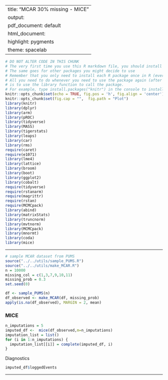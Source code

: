
---
title: "MCAR 30% missing - MICE"
output:
  pdf_document: default
  html_document:
    highlight: pygments
    theme: spacelab
---

```r
# DO NOT ALTER CODE IN THIS CHUNK
# The very first time you use this R markdown file, you should install each of the packages below.
# The same goes for other packages you might decide to use
# Remember that you only need to install each R package once in R (ever -- unless you change computers).
# All you need to do whenever you need to use the package again (after restarting the R session),
# is to use the library function to call the package.
# For example, type install.packages("knitr") in the console to install the knitr package. 
knitr::opts_chunk$set(echo = TRUE, fig.pos = 'h', fig.align = 'center')
knitr::opts_chunk$set(fig.cap = "",  fig.path = "Plot")
library(knitr)
library(dplyr)
library(arm)
library(pROC)
library(tidyverse)
library(MASS)
library(tigerstats)
library(leaps)
library(car)
library(rms)
require(caret)
require(e1071)
library(lme4) 
library(lattice)
library(broom)
library(boot)
library(ggplot2)
library(cobalt)
require(tidyverse)
require(rstanarm)
require(magrittr)
require(rstan)
require(MCMCpack)
library(abind)
library(matrixStats)
library(truncnorm)
library(mvtnorm)
library(MCMCpack)
library(mnormt)
library(coda)
library(mice)
```

* * *
```r
# sample MCAR dataset from PUMS
source("../../utils/sample_PUMS.R")
source("../../utils/make_MCAR.R")
n = 10000
missing_col = c(1,3,7,9,10,11)
missing_prob = 0.3
set.seed(0)

df <- sample_PUMS(n)
df_observed <- make_MCAR(df, missing_prob)
apply(is.na(df_observed), MARGIN = 2, mean)
```


### MICE

```r
n_imputations = 5
imputed_df <-  mice(df_observed,m=n_imputations)
imputation_list = list()
for (i in 1:n_imputations) {
  imputation_list[[i]] = complete(imputed_df, i)
}
```


Diagnostics

```r
imputed_df$loggedEvents
```




* * *



